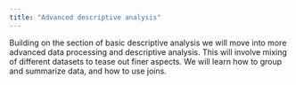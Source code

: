 ```yaml
---
title: "Advanced descriptive analysis"
---
```


Building on the section of basic descriptive analysis we will move into more advanced data processing and descriptive analysis. This will involve mixing of different datasets to tease out finer aspects. We will learn how to group and summarize data, and how to use joins.
